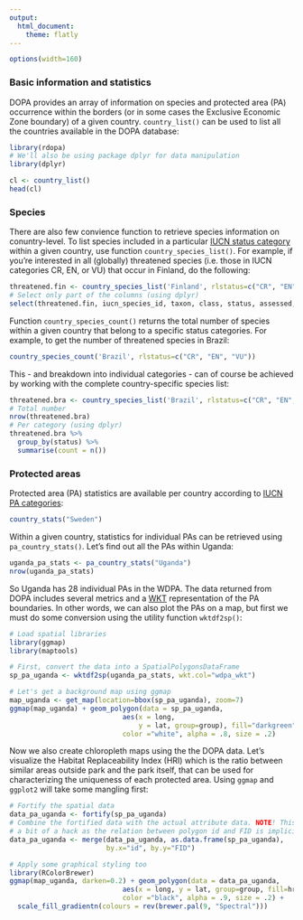 ```yaml
---
output:
  html_document:
    theme: flatly
---
```

<!--
%\VignetteEngine{knitr::knitr}
%\VignetteIndexEntry{Tutorial for the JRC's eSpecies API}
-->

```r
options(width=160)
```


### Basic information and statistics

DOPA provides an array of information on species and protected area (PA) 
occurrence within the borders (or in some cases the Exclusive Economic Zone 
boundary)  of a given country. `country_list()` can be used to list all the 
countries available in the DOPA database:

```r
library(rdopa)
# We'll also be using package dplyr for data manipulation
library(dplyr)

cl <- country_list()
head(cl)
```

### Species 

There are also few convience function to retrieve species information on 
conuntry-level. To list species included in a particular 
[IUCN status category](http://www.iucnredlist.org/technical-documents/categories-and-criteria)
within a given country, use function `country_species_list()`. For example, if 
you're interested in all (globally) threatened species (i.e. those in IUCN 
categories CR, EN, or VU) that occur in Finland, do the following:

```r
threatened.fin <- country_species_list('Finland', rlstatus=c("CR", "EN", "VU"))
# Select only part of the columns (using dplyr)
select(threatened.fin, iucn_species_id, taxon, class, status, assessed, commonname)
```

Function `country_species_count()` returns the total number of species within
a given country that belong to a specific status categories. For example, to 
get the number of threatened species in Brazil:

```r
country_species_count('Brazil', rlstatus=c("CR", "EN", "VU"))
```

This - and breakdown into individual categories - can of course be achieved by
working with the complete country-specific species list:

```r
threatened.bra <- country_species_list('Brazil', rlstatus=c("CR", "EN", "VU"))
# Total number
nrow(threatened.bra)
# Per category (using dplyr)
threatened.bra %>%
  group_by(status) %>%
  summarise(count = n()) 
```

### Protected areas

Protected area (PA) statistics are available per country according to 
[IUCN PA categories](http://www.iucn.org/about/work/programmes/gpap_home/gpap_quality/gpap_pacategories/):

```r
country_stats("Sweden")
```

Within a given country, statistics for individual PAs can be retrieved using
`pa_country_stats()`. Let's find out all the PAs within Uganda:

```r
uganda_pa_stats <- pa_country_stats("Uganda")
nrow(uganda_pa_stats)
```

So Uganda has 28 individual PAs in the WDPA. The data returned from DOPA 
includes several metrics and a [WKT](https://en.wikipedia.org/wiki/Well-known_text) 
representation of the PA boundaries. In other words, we can also plot the
PAs on a map, but first we must do some conversion using the utility function
`wktdf2sp()`:

```r
# Load spatial libraries
library(ggmap)
library(maptools)

# First, convert the data into a SpatialPolygonsDataFrame
sp_pa_uganda <- wktdf2sp(uganda_pa_stats, wkt.col="wdpa_wkt")

# Let's get a background map using ggmap
map_uganda <- get_map(location=bbox(sp_pa_uganda), zoom=7)
ggmap(map_uganda) + geom_polygon(data = sp_pa_uganda,
                            aes(x = long, 
                                y = lat, group=group), fill="darkgreen",
                            color ="white", alpha = .8, size = .2)
```

Now we also create chloropleth maps using the the DOPA data. Let's visualize 
the Habitat Replaceability Index (HRI) which is the ratio between
similar areas outside park and the park itself, that can be used for
characterizing the uniqueness of each protected area. Using `ggmap` and 
`ggplot2` will take some mangling first:

```r
# Fortify the spatial data
data_pa_uganda <- fortify(sp_pa_uganda)
# Combine the fortified data with the actual attribute data. NOTE! This is 
# a bit of a hack as the relation between polygon id and FID is implicit.
data_pa_uganda <- merge(data_pa_uganda, as.data.frame(sp_pa_uganda),
                        by.x="id", by.y="FID")

# Apply some graphical styling too
library(RColorBrewer)
ggmap(map_uganda, darken=0.2) + geom_polygon(data = data_pa_uganda,
                            aes(x = long, y = lat, group=group, fill=hri),
                            color ="black", alpha = .9, size = .2) +
  scale_fill_gradientn(colours = rev(brewer.pal(9, "Spectral")))
```
